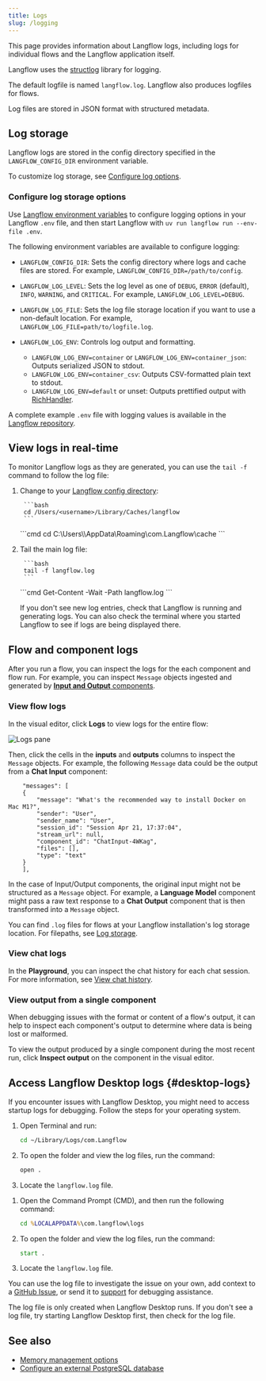 ```yaml
---
title: Logs
slug: /logging
---
```



This page provides information about Langflow logs, including logs for individual flows and the Langflow application itself.

Langflow uses the [structlog](https://www.structlog.org) library for logging.

The default logfile is named `langflow.log`.
Langflow also produces logfiles for flows.

Log files are stored in JSON format with structured metadata.

## Log storage

Langflow logs are stored in the config directory specified in the `LANGFLOW_CONFIG_DIR` environment variable.
<PartialConfigDirPaths/>

To customize log storage, see [Configure log options](#configure-log-storage-options).

### Configure log storage options

Use [Langflow environment variables](/environment-variables) to configure logging options in your Langflow `.env` file, and then start Langflow with `uv run langflow run --env-file .env`.

The following environment variables are available to configure logging:

* `LANGFLOW_CONFIG_DIR`: Sets the config directory where logs and cache files are stored. For example, `LANGFLOW_CONFIG_DIR=/path/to/config`.

* `LANGFLOW_LOG_LEVEL`: Sets the log level as one of `DEBUG`, `ERROR` (default), `INFO`, `WARNING`, and `CRITICAL`. For example, `LANGFLOW_LOG_LEVEL=DEBUG`.

* `LANGFLOW_LOG_FILE`: Sets the log file storage location if you want to use a non-default location.
For example, `LANGFLOW_LOG_FILE=path/to/logfile.log`.

* `LANGFLOW_LOG_ENV`: Controls log output and formatting.

    * `LANGFLOW_LOG_ENV=container` or `LANGFLOW_LOG_ENV=container_json`: Outputs serialized JSON to stdout.
    * `LANGFLOW_LOG_ENV=container_csv`: Outputs CSV-formatted plain text to stdout.
    * `LANGFLOW_LOG_ENV=default` or unset: Outputs prettified output with [RichHandler](https://rich.readthedocs.io/en/stable/reference/logging.html).

A complete example `.env` file with logging values is available in the [Langflow repository](https://github.com/langflow-ai/langflow/blob/main/.env.example).

## View logs in real-time

To monitor Langflow logs as they are generated, you can use the `tail -f` command to follow the log file:

1. Change to your [Langflow config directory](#log-storage):

    <Tabs groupId="cd-command">
      <TabItem value="macOS" label="macOS" default>

        ```bash
        cd /Users/<username>/Library/Caches/langflow
        ```

      </TabItem>
      <TabItem value="Windows" label="Windows">
        ```cmd
        cd C:\Users\<username>\AppData\Roaming\com.Langflow\cache
        ```

      </TabItem>
    </Tabs>

2. Tail the main log file:

    <Tabs groupId="tail-command">
      <TabItem value="macOS" label="macOS" default>

        ```bash
        tail -f langflow.log
        ```

      </TabItem>
      <TabItem value="Windows" label="Windows">
        ```cmd
        Get-Content -Wait -Path langflow.log
        ```

      </TabItem>
    </Tabs>

    If you don't see new log entries, check that Langflow is running and generating logs. You can also check the terminal where you started Langflow to see if logs are being displayed there.

## Flow and component logs

After you run a flow, you can inspect the logs for the each component and flow run.
For example, you can inspect `Message` objects ingested and generated by [**Input and Output** components](/components-io).

### View flow logs

In the visual editor, click **Logs** to view logs for the entire flow:

![Logs pane](/img/logs.png)

Then, click the cells in the **inputs** and **outputs** columns to inspect the `Message` objects.
For example, the following `Message` data could be the output from a **Chat Input** component:

```text
    "messages": [
    {
        "message": "What's the recommended way to install Docker on Mac M1?",
        "sender": "User",
        "sender_name": "User",
        "session_id": "Session Apr 21, 17:37:04",
        "stream_url": null,
        "component_id": "ChatInput-4WKag",
        "files": [],
        "type": "text"
    }
    ],
```

In the case of Input/Output components, the original input might not be structured as a `Message` object.
For example, a **Language Model** component might pass a raw text response to a **Chat Output** component that is then transformed into a `Message` object.

You can find `.log` files for flows at your Langflow installation's log storage location.
For filepaths, see [Log storage](#log-storage).

### View chat logs

In the **Playground**, you can inspect the chat history for each chat session.
For more information, see [View chat history](/concepts-playground#view-chat-history).

### View output from a single component

When debugging issues with the format or content of a flow's output, it can help to inspect each component's output to determine where data is being lost or malformed.

To view the output produced by a single component during the most recent run, click <Icon name="TextSearch" aria-hidden="true"/> **Inspect output** on the component in the visual editor.

## Access Langflow Desktop logs {#desktop-logs}

If you encounter issues with Langflow Desktop, you might need to access startup logs for debugging.
Follow the steps for your operating system.

<Tabs>
<TabItem value="macos" label="macOS">

1. Open Terminal and run:
   ```bash
   cd ~/Library/Logs/com.Langflow
   ```

2. To open the folder and view the log files, run the command:
   ```bash
   open .
   ```

3. Locate the `langflow.log` file.
</TabItem>
<TabItem value="windows" label="Windows">

1. Open the Command Prompt (CMD), and then run the following command:
   ```cmd
   cd %LOCALAPPDATA%\com.langflow\logs
   ```

2. To open the folder and view the log files, run the command:
   ```cmd
   start .
   ```

3. Locate the `langflow.log` file.
</TabItem>
</Tabs>

You can use the log file to investigate the issue on your own, add context to a [GitHub Issue](/contributing-github-issues), or send it to [support](/luna-for-langflow) for debugging assistance.

The log file is only created when Langflow Desktop runs. If you don't see a log file, try starting Langflow Desktop first, then check for the log file.
## See also

* [Memory management options](/memory)
* [Configure an external PostgreSQL database](/configuration-custom-database)